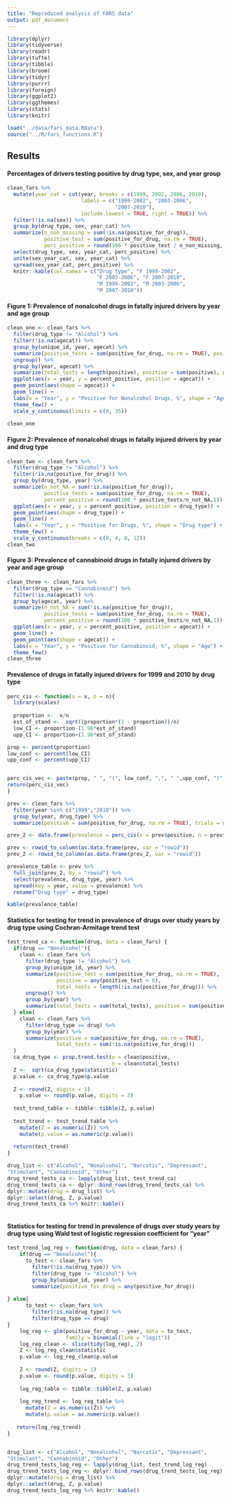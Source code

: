 ```yaml
---
title: "Reproduced analysis of FARS data"
output: pdf_document 
--- 
```


```r
library(dplyr)
library(tidyverse)
library(readr)
library(tufte) 
library(tibble) 
library(broom)
library(tidyr)
library(purrr)
library(foreign)
library(ggplot2)
library(ggthemes)
library(stats)
library(knitr)

load("../data/fars_data.RData")
source("../R/fars_functions.R")
```


## **Results**

#### **Percentages of drivers testing positive by drug type, sex, and year group**

```r

clean_fars %>%
  mutate(year_cat = cut(year, breaks = c(1999, 2002, 2006, 2010),
                        labels = c("1999-2002", "2003-2006",
                                   "2007-2010"),
                        include.lowest = TRUE, right = TRUE)) %>%
  filter(!is.na(sex)) %>%
  group_by(drug_type, sex, year_cat) %>%
  summarize(n_non_missing = sum(!is.na(positive_for_drug)),
            positive_test = sum(positive_for_drug, na.rm = TRUE),
            perc_positive = round(100 * positive_test / n_non_missing, 1)) %>%
  select(drug_type, sex, year_cat, perc_positive) %>%
  unite(sex_year_cat, sex, year_cat) %>%
  spread(sex_year_cat, perc_positive) %>%
  knitr::kable(col.names = c("Drug type", "F 1999-2002",
                             "F 2003-2006", "F 2007-2010",
                             "M 1999-2002", "M 2003-2006",
                             "M 2007-2010"))

```

#### **Figure 1: Prevalence of nonalcohol drugs in fatally injured drivers by year and age group**

```r
clean_one <- clean_fars %>% 
  filter(drug_type != "Alcohol") %>%
  filter(!is.na(agecat)) %>%
  group_by(unique_id, year, agecat) %>% 
  summarize(positive_tests = sum(positive_for_drug, na.rm = TRUE), positive = any(positive_tests > 0)) %>% 
  ungroup() %>% 
  group_by(year, agecat) %>% 
  summarize(total_tests = length(positive), positive = sum(positive), percent_positive = round(100 * positive/total_tests, 1)) %>%
  ggplot(aes(x = year, y = percent_positive, position = agecat)) +
  geom_point(aes(shape = agecat)) +
  geom_line() +
  labs(x = "Year", y = "Positive for Nonalcohol Drugs, %", shape = "Age") +
  theme_few() +
  scale_y_continuous(limits = c(0, 35))
  
clean_one
```
   

\newpage


   
#### **Figure 2: Prevalence of nonalcohol drugs in fatally injured drivers by year and drug type**
```r
clean_two <- clean_fars %>% 
  filter(drug_type != "Alcohol") %>% 
  filter(!is.na(positive_for_drug)) %>% 
  group_by(drug_type, year) %>% 
  summarize(n_not_NA = sum(!is.na(positive_for_drug)),
            positive_tests = sum(positive_for_drug, na.rm = TRUE),
            percent_positive = round(100 * positive_tests/n_not_NA,1)) %>% 
  ggplot(aes(x = year, y = percent_positive, position = drug_type)) +
  geom_point(aes(shape = drug_type)) +
  geom_line() +
  labs(x = "Year", y = "Positive for Drugs, %", shape = "Drug type") +
  theme_few() +
  scale_y_continuous(breaks = c(0, 4, 8, 12))
clean_two
```

#### **Figure 3: Prevalence of cannabinoid drugs in fatally injured drivers by year and age group**

```r

clean_three <- clean_fars %>%
  filter(drug_type == "Cannabinoid") %>% 
  filter(!is.na(agecat)) %>% 
  group_by(agecat, year) %>% 
  summarize(n_not_NA = sum(!is.na(positive_for_drug)),
            positive_tests = sum(positive_for_drug, na.rm = TRUE),
            percent_positive = round(100 * positive_tests/n_not_NA,1)) %>%
  ggplot(aes(x = year, y = percent_positive, position = agecat)) +
  geom_line() +
  geom_point(aes(shape = agecat)) +
  labs(x = "Year", y = "Positive for Cannabinoid, %", shape = "Age") +
  theme_few()
clean_three
```

\newpage

#### **Prevalence of drugs in fatally injured drivers for 1999 and 2010 by drug type**


```r
perc_cis <- function(x = x, n = n){
  library(scales) 
  
  proportion <-  x/n
  est_of_stand <-  sqrt((proportion*(1 - proportion))/n)
  low_CI <- proportion-(1.96*est_of_stand)
  upp_CI <- proportion+(1.96*est_of_stand)

prop <- percent(proportion)
low_conf <- percent(low_CI)
upp_conf <- percent(upp_CI)


perc_cis_vec <- paste(prop, " ", "(", low_conf, ",", " ",upp_conf, ")", sep = "")
return(perc_cis_vec)
}

prev <- clean_fars %>% 
  filter(year %in% c("1999","2010")) %>% 
  group_by(year, drug_type) %>% 
  summarize(positive = sum(positive_for_drug, na.rm = TRUE), trials = sum(!is.na(positive_for_drug)))

prev_2 <- data.frame(prevalence = perc_cis(x = prev$positive, n = prev$trials))

prev <- rowid_to_column(as.data.frame(prev, var = "rowid"))
prev_2 <- rowid_to_column(as.data.frame(prev_2, var = "rowid"))

prevalence_table <- prev %>% 
  full_join(prev_2, by = "rowid") %>% 
  select(prevalence, drug_type, year) %>% 
  spread(key = year, value = prevalence) %>% 
  rename("Drug type" = drug_type)

kable(prevalence_table) 


```



#### **Statistics for testing for trend in prevalence of drugs over study years by drug type using Cochran-Armitage trend test**

```r

test_trend_ca <- function(drug, data = clean_fars) {
  if(drug == "Nonalcohol"){
    clean <- clean_fars %>%
      filter(drug_type != "Alcohol") %>%
      group_by(unique_id, year) %>% 
      summarize(positive_test = sum(positive_for_drug, na.rm = TRUE), 
                positive = any(positive_test > 0),
                total_tests = length(!is.na(positive_for_drug))) %>% 
      ungroup() %>% 
      group_by(year) %>%
      summarize(total_tests = sum(total_tests), positive = sum(positive)) 
  } else{
    clean <- clean_fars %>%
      filter(drug_type == drug) %>%
      group_by(year) %>%
      summarize(positive = sum(positive_for_drug, na.rm = TRUE),
                total_tests = sum(!is.na(positive_for_drug)))
  }
  ca_drug_type <- prop.trend.test(x = clean$positive,
                                  n = clean$total_tests)
  Z <-  sqrt(ca_drug_type$statistic)
  p.value <- ca_drug_type$p.value
  
  Z <- round(Z, digits = 1)
    p.value <- round(p.value, digits = 3)
  
  test_trend_table <- tibble::tibble(Z, p.value)
  
  test_trend <- test_trend_table %>% 
    mutate(Z = as.numeric(Z)) %>% 
    mutate(p.value = as.numeric(p.value))
  
  return(test_trend)
}

drug_list <- c("Alcohol", "Nonalcohol", "Narcotic", "Depressant",
"Stimulant", "Cannabinoid", "Other")
drug_trend_tests_ca <- lapply(drug_list, test_trend_ca)
drug_trend_tests_ca <- dplyr::bind_rows(drug_trend_tests_ca) %>%
dplyr::mutate(drug = drug_list) %>%
dplyr::select(drug, Z, p.value)
drug_trend_tests_ca %>% knitr::kable()
  

```

#### **Statistics for testing for trend in prevalence of drugs over study years by drug type using Wald test of logistic regression coefficient for “year”**

```r

test_trend_log_reg <- function(drug, data = clean_fars) {
    if(drug == "Nonalcohol"){
      to_test <- clean_fars %>%
        filter(!is.na(drug_type)) %>% 
        filter(drug_type != "Alcohol") %>% 
        group_by(unique_id, year) %>% 
        summarize(positive_for_drug = any(positive_for_drug))
      
} else{
      to_test <- clean_fars %>%
        filter(!is.na(drug_type)) %>%
        filter(drug_type == drug)
}
    log_reg <- glm(positive_for_drug ~ year, data = to_test,
                   family = binomial(link = "logit"))
    log_reg_clean <- slice(tidy(log_reg), 2)
    Z <- log_reg_clean$statistic
    p.value <- log_reg_clean$p.value
    
    Z <- round(Z, digits = 1)
    p.value <- round(p.value, digits = 3)
    
    log_reg_table <- tibble::tibble(Z, p.value)
    
    log_reg_trend <- log_reg_table %>% 
      mutate(Z = as.numeric(Z)) %>% 
      mutate(p.value = as.numeric(p.value))
    
   return(log_reg_trend)
}


drug_list <- c("Alcohol", "Nonalcohol", "Narcotic", "Depressant",
"Stimulant", "Cannabinoid", "Other")
drug_trend_tests_log_reg <- lapply(drug_list, test_trend_log_reg)
drug_trend_tests_log_reg <- dplyr::bind_rows(drug_trend_tests_log_reg) %>%
dplyr::mutate(drug = drug_list) %>%
dplyr::select(drug, Z, p.value)
drug_trend_tests_log_reg %>% knitr::kable()

```





